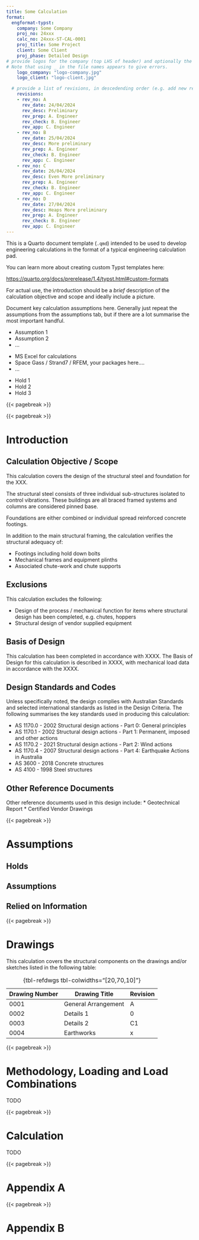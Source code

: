 ```yaml
---
title: Some Calculation
format:
  engformat-typst:
    company: Some Company
    proj_no: 24xxx
    calc_no: 24xxx-ST-CAL-0001
    proj_title: Some Project
    client: Some Client
    proj_phase: Detailed Design
# provide logos for the company (top LHS of header) and optionally the client (top RHS)
# Note that using _ in the file names appears to give errors.
    logo_company: "logo-company.jpg"
    logo_client: "logo-client.jpg"

  # provide a list of revisions, in descedending order (e.g. add new revisions at the bottom)
    revisions:
    - rev_no: A
      rev_date: 24/04/2024
      rev_desc: Preliminary
      rev_prep: A. Engineer
      rev_check: B. Engineer
      rev_app: C. Engineer
    - rev_no: B
      rev_date: 25/04/2024
      rev_desc: More preliminary
      rev_prep: A. Engineer
      rev_check: B. Engineer
      rev_app: C. Engineer
    - rev_no: C
      rev_date: 26/04/2024
      rev_desc: Even More preliminary
      rev_prep: A. Engineer
      rev_check: B. Engineer
      rev_app: C. Engineer
    - rev_no: D
      rev_date: 27/04/2024
      rev_desc: Heaps More preliminary
      rev_prep: A. Engineer
      rev_check: B. Engineer
      rev_app: C. Engineer
---
```


```{=typst}
#like_header("Calculation Objective / Scope")
```

This is a Quarto document template (`.qmd`) intended to be used to develop engineering calculations in the format of a typical engineering calculation pad.

You can learn more about creating custom Typst templates here: 

<https://quarto.org/docs/prerelease/1.4/typst.html#custom-formats>

For actual use, the introduction should be a _brief_ description of the calculation objective and scope and ideally include a picture.

```{=typst}
#like_header("Calculation Assumptions")
```

Document key calculation assumptions here. Generally just repeat the assumptions from the assumptions tab, but if there are a lot summarise the most important handful.									

* Assumption 1
* Assumption 2
* ...

```{=typst}
#like_header("Software Used")
```

* MS Excel for calculations
* Space Gass / Strand7 / RFEM, your packages here....
* ...

```{=typst}
#like_header("Holds")
```

* Hold 1
* Hold 2
* Hold 3

{{< pagebreak >}}

```{=typst}
#block(above: 2em, below: 2em)[
    #outline(
      title: [Table of Contents],
      depth: 1
    );
    ]
```

{{< pagebreak >}}

# Introduction

## Calculation Objective / Scope

This calculation covers the design of the structural steel and foundation for the XXX.

The structural steel consists of three individual sub-structures isolated to control vibrations. These buildings are all braced framed systems and columns are considered pinned base.

Foundations are either combined or individual spread reinforced concrete footings.

In addition to the main structural framing, the calculation verifies the structural adequacy of:									

* Footings including hold down bolts									
* Mechanical frames and equipment plinths
* Associated chute-work and chute supports

## Exclusions
This calculation excludes the following:

* Design of the process / mechanical function for items where structural design has been completed, e.g. chutes, hoppers
* Structural design of vendor supplied equipment

## Basis of Design									

This calculation has been completed in accordance with XXXX. The Basis of Design for this calculation is described in XXXX, with mechanical load data in accordance with the XXXX.

## Design Standards and Codes
Unless specifically noted, the design complies with Australian Standards and selected international standards as listed in the Design Criteria. The following summarises the key standards used in producing this calculation:

* AS 1170.0 - 2002		Structural design actions - Part 0: General principles
* AS 1170.1 - 2002		Structural design actions - Part 1: Permanent, imposed and other actions
* AS 1170.2 - 2021		Structural design actions - Part 2: Wind actions
* AS 1170.4 - 2007		Structural design actions - Part 4: Earthquake Actions in Australia
* AS 3600 - 2018		Concrete structures
* AS 4100 - 1998		Steel structures

## Other Reference Documents

Other reference documents used in this design include:
* Geotechnical Report
* Certified Vendor Drawings

{{< pagebreak >}}

# Assumptions

## Holds

## Assumptions

## Relied on Information

{{< pagebreak >}}

# Drawings
This calculation covers the structural components on the drawings and/or sketches listed in the following table:	

|Drawing Number|Drawing Title| Revision |
|---------|----------|----------|
|0001|General Arrangement|A|
|0002|Details 1|0|
|0003|Details 2|C1|
|0004|Earthworks|x|
: {tbl-refdwgs tbl-colwidths="[20,70,10]"}

{{< pagebreak >}}

# Methodology, Loading and Load Combinations

TODO

{{< pagebreak >}}

# Calculation

TODO

{{< pagebreak >}}

# Appendix A

{{< pagebreak >}}

# Appendix B
